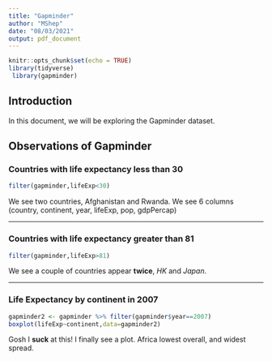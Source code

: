 ```yaml
---
title: "Gapminder"
author: "MShep"
date: "08/03/2021"
output: pdf_document
---
```


```r
knitr::opts_chunk$set(echo = TRUE)
library(tidyverse)
 library(gapminder)
```
## Introduction
In this document, we will be exploring the Gapminder dataset. 


## Observations of Gapminder

### Countries with life expectancy less than 30

```r
filter(gapminder,lifeExp<30)
```


We see two countries, Afghanistan and Rwanda.  We see 6 columns (country, continent, year, lifeExp, pop, gdpPercap)

---

### Countries with life expectancy greater than 81

```r
filter(gapminder,lifeExp>81)
```

We see a couple of countries appear **twice**, *HK* and *Japan*.

---

### Life Expectancy by continent in 2007


```r
gapminder2 <- gapminder %>% filter(gapminder$year==2007)
boxplot(lifeExp~continent,data=gapminder2)
```

Gosh I **suck** at this! I finally see a plot.  Africa lowest overall, and widest spread.